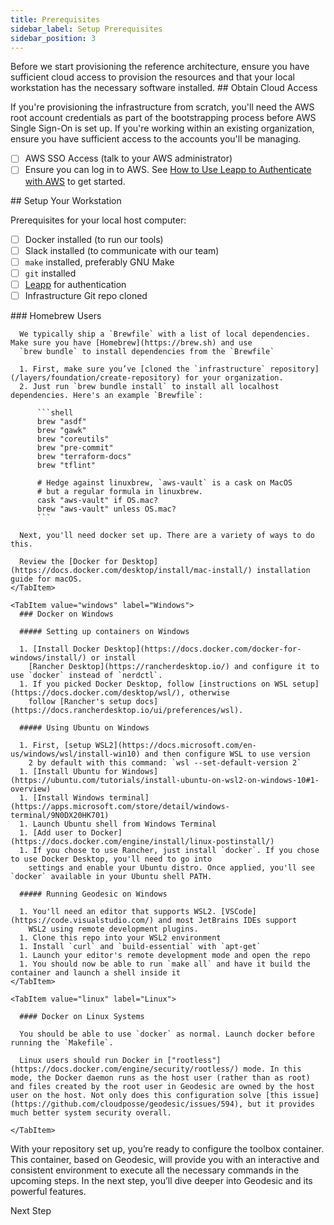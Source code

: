 ```yaml
---
title: Prerequisites
sidebar_label: Setup Prerequisites
sidebar_position: 3
---
```


<Intro>
Before we start provisioning the reference architecture, ensure you have sufficient cloud access to provision the resources and that your local workstation has the necessary software installed.
</Intro>

<Step>
  ## <StepNumber/> Obtain Cloud Access

  If you're provisioning the infrastructure from scratch, you'll need the AWS root account credentials as part of the bootstrapping process before AWS Single Sign-On is set up. If you're working within an existing organization, ensure you have sufficient access to the accounts you'll be managing.

  - [ ] AWS SSO Access (talk to your AWS administrator)
  - [ ] Ensure you can log in to AWS. See
        [How to Use Leapp to Authenticate with AWS](/reference-architecture/how-to-guides/integrations/leapp) to get
        started.
</Step>

<Step>
  ## <StepNumber/> Setup Your Workstation

  Prerequisites for your local host computer:

  - [ ] Docker installed (to run our tools)
  - [ ] Slack installed (to communicate with our team)
  - [ ] `make` installed, preferably GNU Make
  - [ ] `git` installed
  - [ ] [Leapp](/fundamentals/leapp) for authentication
  - [ ] Infrastructure Git repo cloned

  <Tabs>
    <TabItem value="macos" label="macOS" default>
      ### Homebrew Users

      We typically ship a `Brewfile` with a list of local dependencies. Make sure you have [Homebrew](https://brew.sh) and use
      `brew bundle` to install dependencies from the `Brewfile`

      1. First, make sure you’ve [cloned the `infrastructure` repository](/layers/foundation/create-repository) for your organization.
      2. Just run `brew bundle install` to install all localhost dependencies. Here's an example `Brewfile`:

          ```shell
          brew "asdf"
          brew "gawk"
          brew "coreutils"
          brew "pre-commit"
          brew "terraform-docs"
          brew "tflint"

          # Hedge against linuxbrew, `aws-vault` is a cask on MacOS
          # but a regular formula in linuxbrew.
          cask "aws-vault" if OS.mac?
          brew "aws-vault" unless OS.mac?
          ```

      Next, you'll need docker set up. There are a variety of ways to do this.

      Review the [Docker for Desktop](https://docs.docker.com/desktop/install/mac-install/) installation guide for macOS.
    </TabItem>

    <TabItem value="windows" label="Windows">
      ### Docker on Windows

      ##### Setting up containers on Windows

      1. [Install Docker Desktop](https://docs.docker.com/docker-for-windows/install/) or install
        [Rancher Desktop](https://rancherdesktop.io/) and configure it to use `docker` instead of `nerdctl`.
      1. If you picked Docker Desktop, follow [instructions on WSL setup](https://docs.docker.com/desktop/wsl/), otherwise
        follow [Rancher's setup docs](https://docs.rancherdesktop.io/ui/preferences/wsl).

      ##### Using Ubuntu on Windows

      1. First, [setup WSL2](https://docs.microsoft.com/en-us/windows/wsl/install-win10) and then configure WSL to use version
        2 by default with this command: `wsl --set-default-version 2`
      1. [Install Ubuntu for Windows](https://ubuntu.com/tutorials/install-ubuntu-on-wsl2-on-windows-10#1-overview)
      1. [Install Windows terminal](https://apps.microsoft.com/store/detail/windows-terminal/9N0DX20HK701)
      1. Launch Ubuntu shell from Windows Terminal
      1. [Add user to Docker](https://docs.docker.com/engine/install/linux-postinstall/)
      1. If you chose to use Rancher, just install `docker`. If you chose to use Docker Desktop, you'll need to go into
        settings and enable your Ubuntu distro. Once applied, you'll see `docker` available in your Ubuntu shell PATH.

      ##### Running Geodesic on Windows

      1. You'll need an editor that supports WSL2. [VSCode](https://code.visualstudio.com/) and most JetBrains IDEs support
        WSL2 using remote development plugins.
      1. Clone this repo into your WSL2 environment
      1. Install `curl` and `build-essential` with `apt-get`
      1. Launch your editor's remote development mode and open the repo
      1. You should now be able to run `make all` and have it build the container and launch a shell inside it
    </TabItem>

    <TabItem value="linux" label="Linux">

      #### Docker on Linux Systems

      You should be able to use `docker` as normal. Launch docker before running the `Makefile`.

      Linux users should run Docker in ["rootless"](https://docs.docker.com/engine/security/rootless/) mode. In this mode, the Docker daemon runs as the host user (rather than as root) and files created by the root user in Geodesic are owned by the host user on the host. Not only does this configuration solve [this issue](https://github.com/cloudposse/geodesic/issues/594), but it provides much better system security overall.

    </TabItem>
  </Tabs>
</Step>

<ActionCard title="What comes next?">
  With your repository set up, you’re ready to configure the toolbox container. This container, based on Geodesic, will provide you with an interactive and consistent environment to execute all the necessary commands in the upcoming steps. In the next step, you’ll dive deeper into Geodesic and its powerful features.

  <PrimaryCTA to="/layers/foundation/toolbox">Next Step</PrimaryCTA>
</ActionCard>
